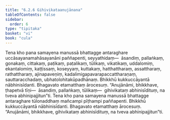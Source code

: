 ```yaml
---
title: "6.2.6 Gihivikataanujānana"
tableOfContents: false
sidebar:
  order: 6
type: "tipitaka"
basket: "vi"
book: "cula"
---
```



<DynamicBreadcrumb />

<Division number="314" book="cula" e="ch" v="4" p="313">

<Paragraph number="1348" book="cula">
Tena kho pana samayena manussā bhattagge antaraghare uccāsayanamahāsayanāni paññapenti, seyyathidaṃ—  āsandiṃ, pallaṅkaṃ, gonakaṃ, cittakaṃ, paṭikaṃ, paṭalikaṃ, tūlikaṃ, vikatikaṃ, uddalomiṃ, ekantalomiṃ, kaṭṭissaṃ, koseyyaṃ, kuttakaṃ, hatthattharaṃ, assattharaṃ, rathattharaṃ, ajinapaveṇiṃ, kadalimigapavarapaccattharaṇaṃ, sauttaracchadaṃ, ubhatolohitakūpadhānaṃ. Bhikkhū kukkuccāyantā nābhinisīdanti. Bhagavato etamatthaṃ ārocesuṃ. “Anujānāmi, bhikkhave, ṭhapetvā tīṇi—  āsandiṃ, pallaṅkaṃ, tūlikaṃ—  gihivikataṃ abhinisīdituṃ, na tveva abhinipajjitun”ti.
</Paragraph>

<Paragraph number="1349" book="cula">
Tena kho pana samayena manussā bhattagge antaraghare tūlonaddhaṃ mañcampi pīṭhampi paññapenti. Bhikkhū kukkuccāyantā nābhinisīdanti. Bhagavato etamatthaṃ ārocesuṃ. “Anujānāmi, bhikkhave, gihivikataṃ abhinisīdituṃ, na tveva abhinipajjitun”ti.
</Paragraph>
</Division>